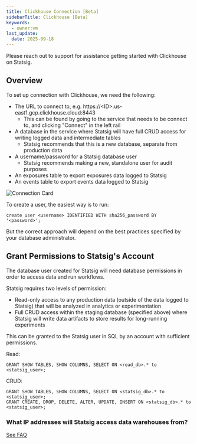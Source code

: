 ```yaml
---
title: Clickhouse Connection [Beta]
sidebarTitle: Clickhouse [Beta]
keywords:
  - owner:vm
last_update:
  date: 2025-09-18
---
```


<Warning>

Please reach out to support for assistance getting started with Clickhouse on Statsig.
</Warning>

## Overview

To set up connection with Clickhouse, we need the following:

- The URL to connect to, e.g. https://\<ID\>.us-east1.gcp.clickhouse.cloud:8443
  - This can be found by going to the service that needs to be connect to, and clicking "Connect" in the left rail
- A database in the service where Statsig will have full CRUD access for writing logged data and intermediate tables
  - Statsig recommends that this is a new database, separate from production data
- A username/password for a Statsig database user
  - Statsig recommends making a new, standalone user for audit purposes
- An exposures table to export exposures data logged to Statsig
- An events table to export events data logged to Statsig

<Frame>
  <img src="/images/whn/chconnectioncard.png" alt="Connection Card" />
</Frame>

To create a user, the easiest way is to run:

```
create user <username> IDENTIFIED WITH sha256_password BY '<password>';
```

But the correct approach will depend on the best practices specified by your database administrator.

## Grant Permissions to Statsig's Account

The database user created for Statsig will need database permissions in order to access data and run workflows.

Statsig requires two levels of permission:

- Read-only access to any production data (outside of the data logged to Statsig) that will be analyzed in analytics or experimentation
- Full CRUD access within the staging database (specified above) where Statsig will write data artifacts to store results for long-running experiments

This can be granted to the Statsig user in SQL by an account with sufficient permissions.

Read:

```
GRANT SHOW TABLES, SHOW COLUMNS, SELECT ON <read_db>.* to <statsig_user>;
```

CRUD:

```
GRANT SHOW TABLES, SHOW COLUMNS, SELECT ON <statsig_db>.* to <statsig_user>;
GRANT CREATE, DROP, DELETE, ALTER, UPDATE, INSERT ON <statsig_db>.* to <statsig_user>;
```

### What IP addresses will Statsig access data warehouses from?

[See FAQ](/data-warehouse-ingestion/faq#what-ip-addresses-will-statsig-access-data-warehouses-from)
